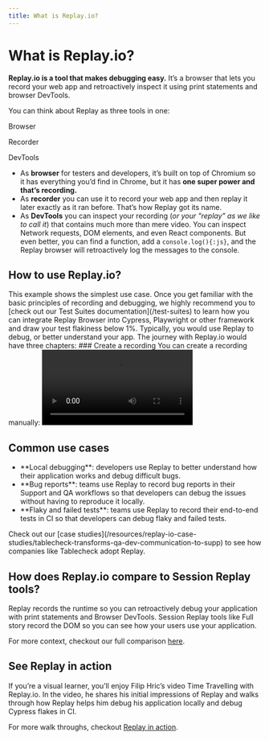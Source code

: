 ```yaml
---
title: What is Replay.io?
---
```


# What is Replay.io?
**Replay.io is a tool that makes debugging easy.** It’s a browser that lets you record your web app and retroactively inspect it using print statements and browser DevTools.

You can think about Replay as three tools in one:

<div className="grid grid-flow-col justify-items-center pt-10">
  <div className="grid grid-flow-row justify-items-center">
    <IconSquare>
      <BiBrowserChrome className="fill-pink-500" />
    </IconSquare>
    <p className="font-bold py-3">Browser</p>
  </div>
  <div className="grid grid-flow-row justify-items-center">
    <IconSquare>
      <FluentVideoRecording20Regular className="fill-pink-500" />
    </IconSquare>
    <p className="font-bold py-3">Recorder</p>
  </div>
  <div className="grid grid-flow-row justify-items-center">
    <IconSquare>
      <FluentWindowDevTools24Regular className="fill-pink-500" />
    </IconSquare>
    <p className="font-bold py-3">DevTools</p>
  </div>
</div>

- As **browser** for testers and developers, it’s built on top of Chromium so it has everything you’d find in Chrome, but it has **one super power and that’s recording.**
- As **recorder** you can use it to record your web app and then replay it later exactly as it ran before. That’s how Replay got its name.
- As **DevTools** you can inspect your recording (*or your "replay" as we like to call it*) that contains much more than mere video. You can inspect Network requests, DOM elements, and even React components. But even better, you can find a function, add a `console.log(){:js}`, and the Replay browser will retroactively log the messages to the console. 

## How to use Replay.io?
<Callout type="info" emoji="💡">
This example shows the simplest use case. Once you get familiar with the basic principles of recording and debugging, we highly recommend you to [check out our Test Suites documentation](/test-suites) to learn how you can integrate Replay Browser into Cypress, Playwright or other framework and draw your test flakiness below&nbsp;1%.
</Callout>
Typically, you would use Replay to debug, or better understand your app. The journey with Replay.io would have three chapters:

<Steps>
### Create a recording
You can create a recording manually:

<Video src={recordReplayOusuj} />

or by integrating Replay.io to your Test Suite:
<Tabs items={['Playwright', 'Cypress.io', 'WebdriverIO', 'Puppeteer']}>
<Tabs.Tab>
```bash
npx playwright test --project replay-chromium
```
<p className="text-sm">[Click here](/test-suites/playwright) Learn more about how to integrate into Playwright</p>
</Tabs.Tab>
<Tabs.Tab>
```bash
npx cypress run --browser replay-chromium
```
<p className="text-sm">[Click here](/test-suites/cypress/installation) Learn more about how to integrate into Cypress</p>
</Tabs.Tab>
<Tabs.Tab>
```bash
wdio run ./wdio.conf.ts # Read docs on how to set up your configuration
```
<p className="text-sm">[Click here](/test-suites/webdriver-io) Learn more about how to integrate into WebdriverIO</p>
</Tabs.Tab>
<Tabs.Tab>
```bash
node puppeteer-test.js # Read docs on how to set up your configuration
```
<p className="text-sm">[Click here](/test-suites/puppeteer) Learn more about how to integrate into Puppeteer</p>
</Tabs.Tab>
</Tabs>

### Replay the recording and debug your app
<Video src={replayDashboardPttbf} />

### Fix the bug or get help
With a better understanding of data flows, state changes and other processes in your app, you can now fix your bug. Or even better, send a recording to your colleague to debug together.

<Video src={shareJplox} />

</Steps>

## Common use cases
<ul className="text-lg list-none leading-8 p-3">
  <li className="pb-3"><IconInline><DesktopCursor /></IconInline> **Local debugging**: developers use Replay to better understand how their application works and debug difficult bugs.</li>
  <li className="pb-3"><IconInline><Bug /></IconInline> **Bug reports**: teams use Replay to record bug reports in their Support and QA workflows so that developers can debug the issues without having to reproduce it locally.</li>
  <li className="pb-3"><IconInline><TestTube /></IconInline> **Flaky and failed tests**: teams use Replay to record their end-to-end tests in CI so that developers can debug flaky and failed tests.</li>
</ul>

<Callout type="default" emoji="💡">
Check out our [case studies](/resources/replay-io-case-studies/tablecheck-transforms-qa-dev-communication-to-supp) to see how companies like Tablecheck adopt Replay.
</Callout>

## How does Replay.io compare to Session Replay tools?
Replay records the runtime so you can retroactively debug your application with print statements and Browser DevTools. Session Replay tools like Full story record the DOM so you can see how your users use your application.

For more context, checkout our full comparison [here](/resources/comparisons/session-replay-vs-runtime-replay).

## See Replay in action
If you’re a visual learner, you’ll enjoy Filip Hric’s video Time Travelling with Replay.io. In the video, he shares his initial impressions of Replay and walks through how Replay helps him debug his application locally and debug Cypress flakes in CI. 

For more walk throughs, checkout [Replay in action](/learn-more/replay-in-action).

<YouTubeVideo src="https://www.youtube.com/embed/puHAiZBdjFw?si=fDYAd1kxhhK5Hu34" />